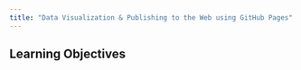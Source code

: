 ```yaml
---
title: "Data Visualization & Publishing to the Web using GitHub Pages"
---
```


## Learning Objectives {-}